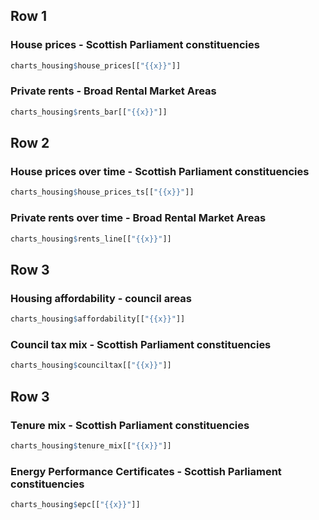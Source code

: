 ## Row 1

### House prices - Scottish Parliament constituencies

```r
charts_housing$house_prices[["{{x}}"]]
```

### Private rents - Broad Rental Market Areas

```r
charts_housing$rents_bar[["{{x}}"]]
```

## Row 2

### House prices over time - Scottish Parliament constituencies

```r
charts_housing$house_prices_ts[["{{x}}"]]
```

### Private rents over time - Broad Rental Market Areas

```r
charts_housing$rents_line[["{{x}}"]]
```

## Row 3

### Housing affordability - council areas

```r
charts_housing$affordability[["{{x}}"]]
```


### Council tax mix - Scottish Parliament constituencies

```r
charts_housing$counciltax[["{{x}}"]]
```


## Row 3

### Tenure mix - Scottish Parliament constituencies

```r
charts_housing$tenure_mix[["{{x}}"]]
```

### Energy Performance Certificates - Scottish Parliament constituencies

```r
charts_housing$epc[["{{x}}"]]
```